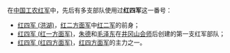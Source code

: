 在[[中国工农红军|中国工农红军]]中，先后有多支部队使用过'''红四军'''这一番号：

* [[中国工农红军第二军|红四军 (洪湖)]]，[[中国工农红军第二方面军|红二方面军]]中[[中国工农红军第二军|红二军]]的前身；
* [[中国工农红军第四军_(红一方面军)|红四军 (红一方面军)]]，[[朱德|朱德]]和[[毛泽东|毛泽东]]在[[井冈山|井冈山]][[朱毛会师|会师]]后创建的第一支红军部队；
* [[红四军_(红四方面军)|红四军 (红四方面军)]]，[[中国工农红军第四方面军|红四方面军]]的主力之一。
{{disambig|Cat=組織機構消歧義}}